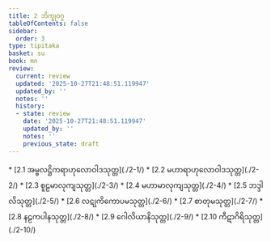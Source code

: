 ```yaml
---
title: 2 ဘိက္ခုဝဂ္ဂ
tableOfContents: false
sidebar:
  order: 3
type: tipitaka
basket: su
book: mn
review:
  current: review
  updated: '2025-10-27T21:48:51.119947'
  updated_by: ''
  notes: ''
  history:
  - state: review
    date: '2025-10-27T21:48:51.119947'
    updated_by: ''
    notes: ''
    previous_state: draft
---
```



<ReviewStatus review={frontmatter.review} showDetails={true} />

<HypothesisAnnotation frontmatter={frontmatter} />

<DynamicBreadcrumb />



<TableOfContents book="mn" section="2">
* [2.1 အမ္ဗလဋ္ဌိကရာဟုလောဝါဒသုတ္တ](./2-1/)
* [2.2 မဟာရာဟုလောဝါဒသုတ္တ](./2-2/)
* [2.3 စူဠမာလုကျသုတ္တ](./2-3/)
* [2.4 မဟာမာလုကျသုတ္တ](./2-4/)
* [2.5 ဘဒ္ဒါလိသုတ္တ](./2-5/)
* [2.6 လဋုကိကောပမသုတ္တ](./2-6/)
* [2.7 စာတုမသုတ္တ](./2-7/)
* [2.8 နဠကပါနသုတ္တ](./2-8/)
* [2.9 ဂေါလိယာနိသုတ္တ](./2-9/)
* [2.10 ကီဋာဂိရိသုတ္တ](./2-10/)
</TableOfContents>